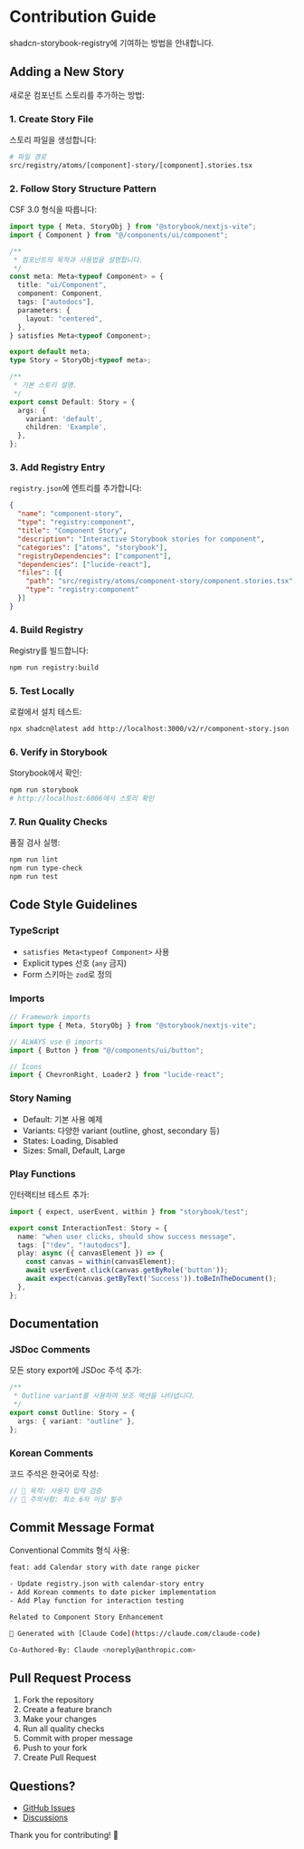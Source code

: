 
<Meta title="Introduction/Contribution Guide" />

# Contribution Guide

shadcn-storybook-registry에 기여하는 방법을 안내합니다.

## Adding a New Story

새로운 컴포넌트 스토리를 추가하는 방법:

### 1. Create Story File

스토리 파일을 생성합니다:

```bash
# 파일 경로
src/registry/atoms/[component]-story/[component].stories.tsx
```

### 2. Follow Story Structure Pattern

CSF 3.0 형식을 따릅니다:

```typescript
import type { Meta, StoryObj } from "@storybook/nextjs-vite";
import { Component } from "@/components/ui/component";

/**
 * 컴포넌트의 목적과 사용법을 설명합니다.
 */
const meta: Meta<typeof Component> = {
  title: "ui/Component",
  component: Component,
  tags: ["autodocs"],
  parameters: {
    layout: "centered",
  },
} satisfies Meta<typeof Component>;

export default meta;
type Story = StoryObj<typeof meta>;

/**
 * 기본 스토리 설명.
 */
export const Default: Story = {
  args: {
    variant: 'default',
    children: 'Example',
  },
};
```

### 3. Add Registry Entry

`registry.json`에 엔트리를 추가합니다:

```json
{
  "name": "component-story",
  "type": "registry:component",
  "title": "Component Story",
  "description": "Interactive Storybook stories for component",
  "categories": ["atoms", "storybook"],
  "registryDependencies": ["component"],
  "dependencies": ["lucide-react"],
  "files": [{
    "path": "src/registry/atoms/component-story/component.stories.tsx",
    "type": "registry:component"
  }]
}
```

### 4. Build Registry

Registry를 빌드합니다:

```bash
npm run registry:build
```

### 5. Test Locally

로컬에서 설치 테스트:

```bash
npx shadcn@latest add http://localhost:3000/v2/r/component-story.json
```

### 6. Verify in Storybook

Storybook에서 확인:

```bash
npm run storybook
# http://localhost:6006에서 스토리 확인
```

### 7. Run Quality Checks

품질 검사 실행:

```bash
npm run lint
npm run type-check
npm run test
```

## Code Style Guidelines

### TypeScript

- `satisfies Meta<typeof Component>` 사용
- Explicit types 선호 (`any` 금지)
- Form 스키마는 `zod`로 정의

### Imports

```typescript
// Framework imports
import type { Meta, StoryObj } from "@storybook/nextjs-vite";

// ALWAYS use @ imports
import { Button } from "@/components/ui/button";

// Icons
import { ChevronRight, Loader2 } from "lucide-react";
```

### Story Naming

- Default: 기본 사용 예제
- Variants: 다양한 variant (outline, ghost, secondary 등)
- States: Loading, Disabled
- Sizes: Small, Default, Large

### Play Functions

인터랙티브 테스트 추가:

```typescript
import { expect, userEvent, within } from "storybook/test";

export const InteractionTest: Story = {
  name: "when user clicks, should show success message",
  tags: ["!dev", "!autodocs"],
  play: async ({ canvasElement }) => {
    const canvas = within(canvasElement);
    await userEvent.click(canvas.getByRole('button'));
    await expect(canvas.getByText('Success')).toBeInTheDocument();
  },
};
```

## Documentation

### JSDoc Comments

모든 story export에 JSDoc 주석 추가:

```typescript
/**
 * Outline variant를 사용하여 보조 액션을 나타냅니다.
 */
export const Outline: Story = {
  args: { variant: "outline" },
};
```

### Korean Comments

코드 주석은 한국어로 작성:

```typescript
// 🎯 목적: 사용자 입력 검증
// 📝 주의사항: 최소 6자 이상 필수
```

## Commit Message Format

Conventional Commits 형식 사용:

```bash
feat: add Calendar story with date range picker

- Update registry.json with calendar-story entry
- Add Korean comments to date picker implementation
- Add Play function for interaction testing

Related to Component Story Enhancement

🤖 Generated with [Claude Code](https://claude.com/claude-code)

Co-Authored-By: Claude <noreply@anthropic.com>
```

## Pull Request Process

1. Fork the repository
2. Create a feature branch
3. Make your changes
4. Run all quality checks
5. Commit with proper message
6. Push to your fork
7. Create Pull Request

## Questions?

- [GitHub Issues](https://github.com/lloydrichards/shadcn-storybook-registry/issues)
- [Discussions](https://github.com/lloydrichards/shadcn-storybook-registry/discussions)

Thank you for contributing! 🎉
